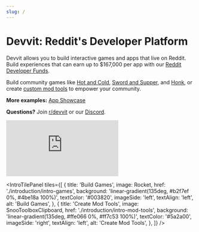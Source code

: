 ```yaml
---
slug: /
---
```



# Devvit: Reddit's Developer Platform

<div style={{ display: 'flex', gap: '2rem', alignItems: 'flex-start', flexWrap: 'wrap' }}>
  <div style={{ flex: 1, minWidth: '300px' }}>
    
Devvit allows you to build interactive games and apps that live on Reddit. Build experiences that can earn up to $167,000 per app with our [Reddit Developer Funds](./earn-money/reddit_developer_funds).

Build community games like [Hot and Cold](https://www.reddit.com/r/hotandcold/), [Sword and Supper](https://www.reddit.com/r/SwordAndSupper/), and [Honk](https://www.reddit.com/r/RedditGames/), or create [custom mod tools](https://www.reddit.com/r/ModSupport/comments/1k6szsj/devvit_apps_for_moderation_a_list/) to empower your community.

**More examples:** [App Showcase](./examples/app-showcase)

**Questions?** Join [r/devvit](https://www.reddit.com/r/devvit/) or our [Discord](https://discord.gg/Cd43ExtEFS).

  </div>
  
  <div style={{ flex: '0 0 400px', minWidth: '300px' }}>
    

<div style={{ position: 'relative', width: '100%', paddingBottom: '56.25%', height: 0, overflow: 'hidden', marginBottom: '2rem' }}>
  <iframe 
    src="https://www.youtube.com/embed/1ZM1tKI4SnU" 
    title="Devvit Quickstart Tutorial" 
    frameborder="0" 
    allow="accelerometer; autoplay; clipboard-write; encrypted-media; gyroscope; picture-in-picture; web-share" 
    allowfullscreen
    style={{ position: 'absolute', top: 0, left: 0, width: '100%', height: '100%' }}
  ></iframe>
</div>

  </div>
</div>

<IntroTilePanel
  tiles={[
    {
      title: 'Build Games',
      image: Rocket,
      href: './introduction/intro-games',
      background: 'linear-gradient(135deg, #b2f7ef 0%, #4be18a 100%)',
      textColor: '#003820',
      imageSide: 'left',
      textAlign: 'left',
      alt: 'Build Games',
    },
    {
      title: 'Create Mod Tools',
      image: SnooToolboxClipboard,
      href: './introduction/intro-mod-tools',
      background: 'linear-gradient(135deg, #ffe066 0%, #ff7c53 100%)',
      textColor: '#5a2a00',
      imageSide: 'right',
      textAlign: 'left',
      alt: 'Create Mod Tools',
    },
  ]}
/>
